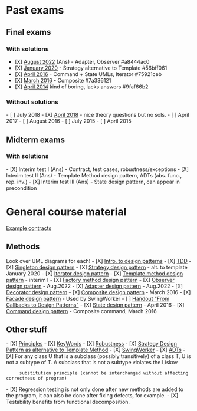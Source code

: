 = Past exams =
== Final exams ==
=== With solutions === 
* [X] [[August 2022]] (Ans) - Adapter, Observer  #a8444ac0
* [X] [[./exams/Jan2020|January 2020]]  - Strategy alternative to Template  #56bff061
* [X] [[April 2016]] - Command + State UMLs, Iterator  #75921ceb
* [X] [[March 2016]] - Composite  #7a336121
* [X] [[April 2014]] kind of boring, lacks answers  #9faf66b2
=== Without solutions ===
- [ ] July 2018
- [X] [[April 2018]] - nice theory questions but no sols.
- [ ] April 2017
- [ ] August 2016
- [ ] July 2015
- [ ] April 2015

== Midterm exams ==
=== With solutions === 
- [X] Interim test I (Ans) - Contract, test cases, robustness/exceptions
- [X] Interim test II (Ans) - Template Method design pattern, ADTs (abs. func., rep. inv.)
- [X] Interim test III (Ans) - State design pattern, can appear in precondition

= General course material=

[[JavadocContracts|Example contracts]]

== Methods ==
Look over UML diagrams for each!
- [X] [[IntroDesPatterns|Intro. to design patterns]]
- [X] [[TDD]]
- [X] [[SingletonPattern|Singleton design pattern]] 
- [X] [[StrategyDesgPatter|Strategy design pattern]] - alt. to template January 2020
- [X] [[IteratorPattern|Iterator design pattern]]
- [X] [[TemplateMethodPattern|Template method design pattern]] - interim I
- [X] [[FactorDesignPattern|Factory method design pattern]]
- [X] [[ObserverPattern|Observer design pattern]] - Aug.2022
- [X] [[AdapterPattern|Adapter design pattern]] - Aug.2022 
- [X] [[DecoratorPattern|Decorator design pattern]]
- [X] [[CompositePattern|Composite design pattern]] - March 2016
- [X] [[FacadePattern|Facade design pattern]] - Used by SwingWorker
- [ ] [[CallbacksToDesignPatterns|Handout "From Callbacks to Design Patterns"]]
- [X] [[StateDesPattern|State design pattern]] - April 2016
- [X] [[ComandPattern|Command design pattern]] - Composite command, March 2016
      
== Other stuff ==
- [X] [[Principles]]
- [X] [[KeyWords]]
- [X] [[Robustness]]
- [X] [[StrategyAsTM|Strategy Design Pattern as alternative to Template Method]]
- [X] [[SwingWorker]]
- [X] [[ADTs]]
- [X] For any class U that is a subclass (possibly transitively) of a class T, U is not a subtype of T. A subclass that is not a subtype violates the Liskov 
      substitution principle (cannot be interchanged without affecting correctness of program)
- [X] Regression testing is not only done after new methods are added to the program, it can also be done after fixing defects, for example.
- [X] Testability benefits from functional decomposition.
